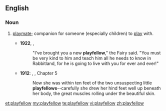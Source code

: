 ==English==

===Noun===
{{en-noun}}

# {{dated}} [[playmate]]; companion for someone (especially children) to [[play]] with.
#* '''1922''', {{w|Margery Williams}}, ''{{w|The Velveteen Rabbit}}''
#*:"I’ve brought you a new '''playfellow'''," the Fairy said. "You must be very kind to him and teach him all he needs to know in Rabbitland, for he is going to live with you for ever and ever!"
#* '''1912''': {{w|Edgar Rice Burroughs}}, {{w|Tarzan of the Apes}}, Chapter 5
#*:Now she was within ten feet of the two unsuspecting little '''playfellows'''--carefully she drew her hind feet well up beneath her body, the great muscles rolling under the beautiful skin.

[[et:playfellow]]
[[my:playfellow]]
[[te:playfellow]]
[[vi:playfellow]]
[[zh:playfellow]]